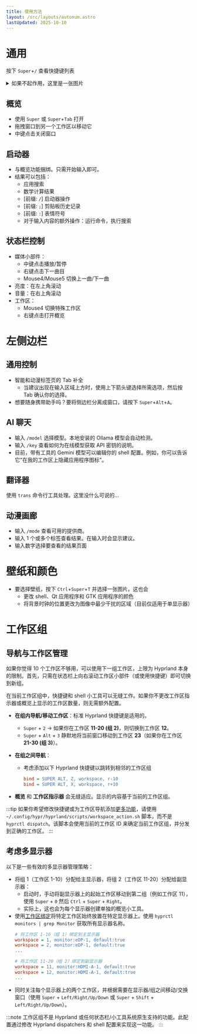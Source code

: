 ```yaml
---
title: 使用方法
layout: /src/layouts/autonum.astro
lastUpdated: 2025-10-10
---
```


# 通用

按下 `Super`+`/` 查看快捷键列表

<details> 
  <summary>如果不起作用，这里是一张图片</summary>

  <img width="1412" height="828" alt="image" src="https://github.com/user-attachments/assets/8f7bd216-9e03-47e3-8709-0008772a4133" />

</details>

## 概览

- 使用 `Super` 或 `Super`+`Tab` 打开
- 拖拽窗口到另一个工作区以移动它
- 中键点击关闭窗口

## 启动器

- 与概览功能捆绑。只需开始输入即可。
- 结果可以包括：
  - 应用搜索
  - 数学计算结果
  - [前缀: `/`] 启动器操作
  - [前缀: `;`] 剪贴板历史记录
  - [前缀: `:`] 表情符号
  - 对于输入内容的额外操作：运行命令，执行搜索

## 状态栏控制
- 媒体小部件：
  - 中键点击播放/暂停
  - 右键点击下一曲目
  - Mouse4/Mouse5 切换上一曲/下一曲
- 亮度：在左上角滚动
- 音量：在右上角滚动
- 工作区：
  - Mouse4 切换特殊工作区
  - 右键点击打开概览

# 左侧边栏

## 通用控制
- 智能和动漫标签页的 Tab 补全
  - 当建议出现在输入区域上方时，使用上下箭头键选择所需选项，然后按 Tab 确认你的选择。
- 想要随身携带助手吗？要将侧边栏分离成窗口，请按下 `Super`+`Alt`+`A`。

## AI 聊天

- 输入 `/model` 选择模型。本地安装的 Ollama 模型会自动检测。
- 输入 `/key` 查看如何为在线模型获取 API 密钥的说明。
- 目前，带有工具的 Gemini 模型可以编辑你的 shell 配置。例如，你可以告诉它"在我的工作区上隐藏应用程序图标"。

## 翻译器

使用 `trans` 命令行工具处理。这里没什么可说的...

## 动漫画廊

- 输入 `/mode` 查看可用的提供商。
- 输入 1 个或多个标签查看结果。在输入时会显示建议。
- 输入数字选择要查看的结果页面

# 壁纸和颜色
- 要选择壁纸，按下 `Ctrl`+`Super`+`T` 并选择一张图片。这也会
  - 更改 shell、Qt 应用程序和 GTK 应用程序的颜色
  - 将背景时钟的位置更改为图像中最少干扰的区域（目前仅适用于单显示器）

# 工作区组

## 导航与工作区管理

如果你觉得 10 个工作区不够用，可以使用下一组工作区，上限为 Hyprland 本身的限制。首先，只需在状态栏上向右滚动工作区小部件（或使用快捷键）即可切换到新组。

在当前工作区组中，快捷键和 shell 小工具可以无缝工作。如果你不更改工作区指示器或概览上显示的工作区数量，则无需额外配置。

- **在组内导航/移动工作区**：标准 Hyprland 快捷键是适用的。
  - `Super` + `2` → 如果你在工作区 **11-20 (组 2)**，则切换到工作区 **12**。
  - `Super` + `Alt` + `3` 静默地将当前窗口移动到工作区 **23**（如果你在工作区 **21-30 (组 3)**）。

- **在组之间导航**：
  - 考虑添加以下 Hyprland 快捷键以跳转到相邻的工作区组
    ```ini title="~/.config/hypr/custom/keybinds.conf"
    bind = SUPER ALT, Z, workspace, r-10
    bind = SUPER ALT, X, workspace, r+10
    ```
- **概览** 和 **工作区指示器** 会无缝适应。显示的内容基于当前的工作区组。
  
:::tip
如果你希望修改快捷键或为工作区导航添加[更多功能](https://wiki.hypr.land/Configuring/Dispatchers/)，请使用 `~/.config/hypr/hyprland/scripts/workspace_action.sh` 脚本，而不是 `hyprctl dispatch`。该脚本会使用当前的工作区 ID 来确定当前工作区组，并分发到正确的工作区。
:::

## 考虑多显示器

以下是一些有效的多显示器管理策略：
- 将组 1（工作区 1-10）分配给主显示器，将组 2（工作区 11-20）分配给副显示器：
  - 启动时，手动将副显示器上的起始工作区移动到第二组（例如工作区 11），使用 `Super` + `0` 然后 `Ctrl` + `Super` + `Right`。
  - 实际上，这也会为每个显示器创建单独的概览小工具。
- 使用[工作区绑定](https://wiki.hypr.land/Configuring/Workspace-Rules/#rules)将特定工作区始终放置在特定显示器上。使用 `hyprctl monitors | grep Monitor` 获取所有显示器名称。
  ```ini title="~/.config/custom/general.conf"
  # 将工作区 1-10（组 1）绑定到主显示器
  workspace = 1, monitor:eDP-1, default:true
  workspace = 2, monitor:eDP-1, default:true
  ...

  # 将工作区 11-20（组 2）绑定到副显示器
  workspace = 11, monitor:HDMI-A-1, default:true
  workspace = 12, monitor:HDMI-A-1, default:true
  ...
  ```
- 同时关注每个显示器上的两个工作区，并根据需要在显示器/组之间移动/交换窗口（使用 `Super` + `Left/Right/Up/Down` 或 `Super` + `Shift` + `Left/Right/Up/Down`）。

:::note
工作区组不是 Hyprland 或任何状态栏/小工具系统原生支持的功能。此配置通过修改 Hyprland dispatchers 和 shell 配置来实现这一功能。
:::
